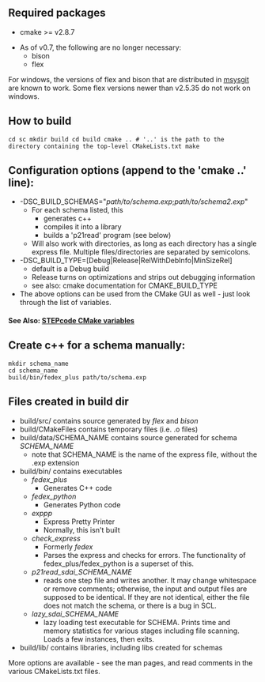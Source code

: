 == Required packages ==
* cmake >= v2.8.7

* As of v0.7, the following are no longer necessary:
** bison
** flex

For windows, the versions of flex and bison that are distributed in [http://code.google.com/p/msysgit/ msysgit] are known to work. Some flex versions newer than v2.5.35 do not work on windows.

== How to build ==

<code language="shell">cd sc
mkdir build
cd build
cmake ..    # '..' is the path to the directory containing the top-level CMakeLists.txt
make</code>

== Configuration options (append to the 'cmake ..' line): ==
* -DSC_BUILD_SCHEMAS="''path/to/schema.exp'';''path/to/schema2.exp''"
** For each schema listed, this
*** generates c++
*** compiles it into a library
*** builds a 'p21read' program (see below)
** Will also work with directories, as long as each directory has a single express file. Multiple files/directories are separated by semicolons.
* -DSC_BUILD_TYPE=[Debug|Release|RelWithDebInfo|MinSizeRel]
** default is a Debug build
** Release turns on optimizations and strips out debugging information
** see also: cmake documentation for CMAKE_BUILD_TYPE
* The above options can be used from the CMake GUI as well - just look through the list of variables.

==== See Also: [[STEPcode CMake variables]] ====

== Create c++ for a schema manually: ==
<pre>
mkdir schema_name
cd schema_name
build/bin/fedex_plus path/to/schema.exp
</pre>

== Files created in build dir ==
* build/src/ contains source generated by ''flex'' and ''bison''
* build/CMakeFiles contains temporary files (i.e. .o files)
* build/data/SCHEMA_NAME contains source generated for schema ''SCHEMA_NAME''
** note that SCHEMA_NAME is the name of the express file, without the .exp extension
* build/bin/ contains executables
** ''fedex_plus''
*** Generates C++ code
** ''fedex_python''
*** Generates Python code
** ''exppp''
*** Express Pretty Printer
*** Normally, this isn't built
** ''check_express''
*** Formerly ''fedex''
*** Parses the express and checks for errors. The functionality of fedex_plus/fedex_python is a superset of this.
** ''p21read_sdai_SCHEMA_NAME''
*** reads one step file and writes another. It may change whitespace or remove comments; otherwise, the input and output files are supposed to be identical. If they are not identical, either the file does not match the schema, or there is a bug in SCL.
** ''lazy_sdai_SCHEMA_NAME''
*** lazy loading test executable for SCHEMA. Prints time and memory statistics for various stages including file scanning. Loads a few instances, then exits.
* build/lib/ contains libraries, including libs created for schemas


More options are available - see the man pages, and read comments in the various CMakeLists.txt files.